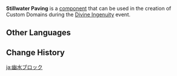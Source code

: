 {{Component Infobox
|id          = 4002
|image       = Item Stillwater Paving.png
|load        = 2
|description = Climbable.<br />This surface will periodically release bursts of water, causing nearby characters to be affected by Hydro.
|placement   = Free
|category    = Traps
|size        = 5 · 5 · 5
}}
'''Stillwater Paving''' is a [[component]] that can be used in the creation of Custom Domains during the [[Divine Ingenuity]] event.

==Other Languages==
{{Other Languages
|default_hidden = 1
|en      = Stillwater Paving
|zhs     = 幽水地面
|zhs_rm  = Yōu Shuǐ Dìmiàn
|zht     = 幽水地面
|zht_rm  = Yōu Shuǐ Dìmiàn
|ja      = 幽水ブロック
|ja_rm   = Yuusui Burokku{{Assumed}}
|ko      = 조용한 물의 지면
|ko_rm   = Joyonghan Mul-ui Jimyeon
|es      = Superficie de agua
|fr      = Pavage d'eau
|ru      = Водное покрытие
|th      = บล็อกผืนน้ำเงียบสงบ
|th_rm   = 
|vi      = Mặt Đất Ẩm Ướt
|de      = Pflaster des stillen Wassers
|id      = Platform Berair
|pt      = Pavimentação Molhada
|tr      = Sulu Taş Döşeme
|it      = Pavimentazione d'acqua
}}

==Change History==
{{Change History|2.5}}

[[ja:幽水ブロック]]